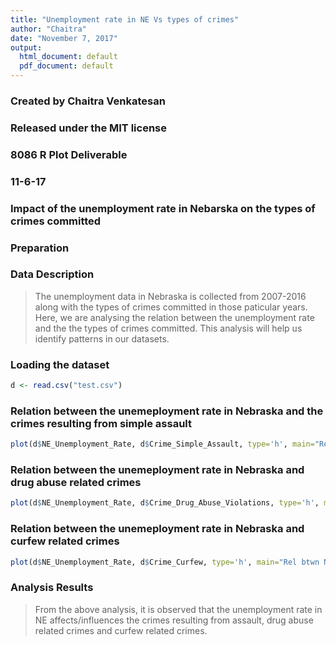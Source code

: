 ```yaml
---
title: "Unemployment rate in NE Vs types of crimes"
author: "Chaitra"
date: "November 7, 2017"
output:
  html_document: default
  pdf_document: default
---
```


######################################
### Created by Chaitra Venkatesan ###
### Released under the MIT license ###
### 8086 R Plot Deliverable ###
### 11-6-17###
### Impact of the unemployment rate in Nebarska on the types of crimes committed ####
######################################
### Preparation ###
###################

### Data Description ###

> The unemployment data in Nebraska is collected from 2007-2016 along with the types of crimes committed in those paticular years. Here, we are analysing the relation between the unemployment rate and the the types of crimes committed. This analysis will help us identify patterns in our datasets.

### Loading the dataset ###
```r
d <- read.csv("test.csv")
```

### Relation between the unemeployment rate in Nebraska and the crimes resulting from simple assault
```r
plot(d$NE_Unemployment_Rate, d$Crime_Simple_Assault, type='h', main="Rel btwn NE unemp_rate and simple assault",col="red", xlab="NE Unemployment Rate", ylab="Simple Assault Crimes ", col.lab="blue", cex=3, cex.lab=0.90)  
```

### Relation between the unemeployment rate in Nebraska and drug abuse related crimes
```r
plot(d$NE_Unemployment_Rate, d$Crime_Drug_Abuse_Violations, type='h', main="Rel btwn NE unemp_rate and drug abuse violation ",col="red", xlab="NE Unemployment Rate", ylab="Drug Abuse Violation Crimes", col.lab="blue", cex=3, cex.lab=0.90)
```

### Relation between the unemeployment rate in Nebraska and curfew related crimes
```r
plot(d$NE_Unemployment_Rate, d$Crime_Curfew, type='h', main="Rel btwn NE unemp_rate and curfew ",col="red", xlab="NE Unemployment Rate", ylab="Cufew related Crimes", col.lab="blue", cex=3, cex.lab=0.90)
```

### Analysis Results ###

> From the above analysis, it is observed that the unemployment rate in NE affects/influences the crimes resulting from assault, drug abuse related crimes and curfew related crimes. 



